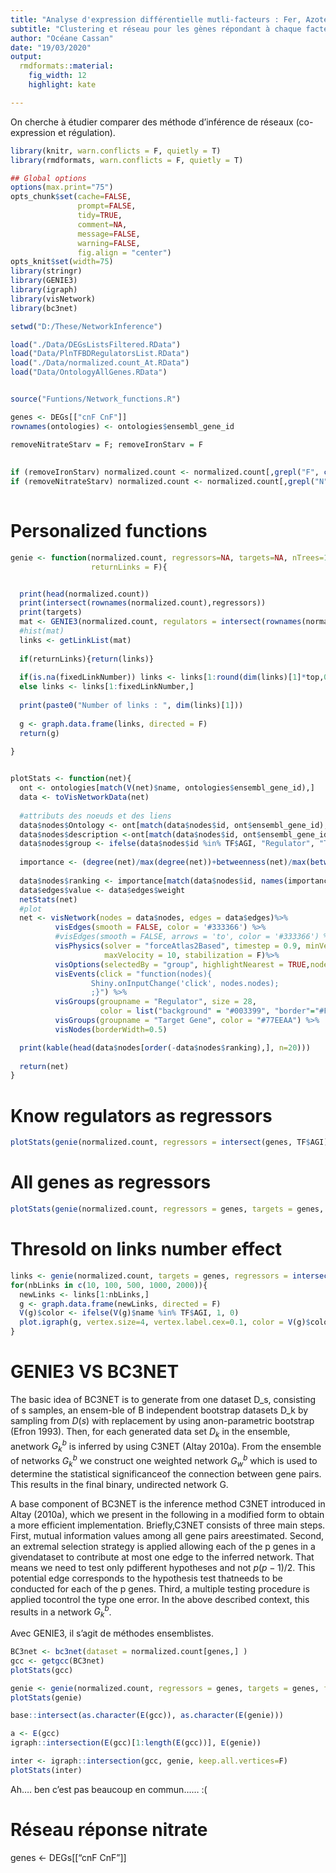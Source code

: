 ---
title: "Analyse d'expression différentielle mutli-facteurs : Fer, Azote et CO2"
subtitle: "Clustering et réseau pour les gènes répondant à chaque facteur"
author: "Océane Cassan"
date: "19/03/2020"
output: 
  rmdformats::material:
    fig_width: 12
    highlight: kate

---

On cherche à étudier comparer des méthode d'inférence de réseaux (co-expression et régulation). 

```{r knitr_init, echo=FALSE, cache=FALSE}
library(knitr, warn.conflicts = F, quietly = T)
library(rmdformats, warn.conflicts = F, quietly = T)

## Global options
options(max.print="75")
opts_chunk$set(cache=FALSE,
               prompt=FALSE,
               tidy=TRUE,
               comment=NA,
               message=FALSE,
               warning=FALSE,
               fig.align = "center")
opts_knit$set(width=75)
library(stringr)
library(GENIE3)
library(igraph)
library(visNetwork)
library(bc3net)

setwd("D:/These/NetworkInference")

load("./Data/DEGsListsFiltered.RData")
load("Data/PlnTFBDRegulatorsList.RData")
load("./Data/normalized.count_At.RData")
load("Data/OntologyAllGenes.RData")


source("Funtions/Network_functions.R")

genes <- DEGs[["cnF CnF"]]
rownames(ontologies) <- ontologies$ensembl_gene_id

removeNitrateStarv = F; removeIronStarv = F
 
 
if (removeIronStarv) normalized.count <- normalized.count[,grepl("F", colnames(normalized.count))]
if (removeNitrateStarv) normalized.count <- normalized.count[,grepl("N", colnames(normalized.count))]
  
```


# Personalized functions


```{r}
genie <- function(normalized.count, regressors=NA, targets=NA, nTrees=1000, nCores=5, top = 0.05, fixedLinkNumber = NA,
                  returnLinks = F){


  print(head(normalized.count))
  print(intersect(rownames(normalized.count),regressors))
  print(targets)
  mat <- GENIE3(normalized.count, regulators = intersect(rownames(normalized.count),regressors), targets = targets, treeMethod = "RF", K = "sqrt", nTrees = nTrees, nCores = nCores,verbose = T)
  #hist(mat)
  links <- getLinkList(mat)
  
  if(returnLinks){return(links)}
  
  if(is.na(fixedLinkNumber)) links <- links[1:round(dim(links)[1]*top,0),]
  else links <- links[1:fixedLinkNumber,]
  
  print(paste0("Number of links : ", dim(links)[1]))
  
  g <- graph.data.frame(links, directed = F)
  return(g)
  
}


plotStats <- function(net){
  ont <- ontologies[match(V(net)$name, ontologies$ensembl_gene_id),]
  data <- toVisNetworkData(net)
  
  #attributs des noeuds et des liens
  data$nodes$Ontology <- ont[match(data$nodes$id, ont$ensembl_gene_id),]$external_gene_name
  data$nodes$description <-ont[match(data$nodes$id, ont$ensembl_gene_id),]$description
  data$nodes$group <- ifelse(data$nodes$id %in% TF$AGI, "Regulator", "Target Gene")
  
  importance <- (degree(net)/max(degree(net))+betweenness(net)/max(betweenness(net)))*0.5
  
  data$nodes$ranking <- importance[match(data$nodes$id, names(importance))]
  data$edges$value <- data$edges$weight
  netStats(net)
  #plot
  net <- visNetwork(nodes = data$nodes, edges = data$edges)%>% 
          visEdges(smooth = FALSE, color = '#333366') %>% 
          #visEdges(smooth = FALSE, arrows = 'to', color = '#333366') %>% 
          visPhysics(solver = "forceAtlas2Based", timestep = 0.9, minVelocity=10, 
                     maxVelocity = 10, stabilization = F)%>%
          visOptions(selectedBy = "group", highlightNearest = TRUE,nodesIdSelection  = TRUE, collapse = TRUE)%>% 
          visEvents(click = "function(nodes){
                  Shiny.onInputChange('click', nodes.nodes);
                  ;}") %>% 
          visGroups(groupname = "Regulator", size = 28,
                    color = list("background" = "#003399", "border"="#FFFFCC"), shape = "square") %>% 
          visGroups(groupname = "Target Gene", color = "#77EEAA") %>% 
          visNodes(borderWidth=0.5) 

  print(kable(head(data$nodes[order(-data$nodes$ranking),], n=20)))
  
  return(net)
}
```


# Know regulators as regressors

```{r}

plotStats(genie(normalized.count, regressors = intersect(genes, TF$AGI), targets = genes, fixedLinkNumber = 600))

```


# All genes as regressors

```{r}

plotStats(genie(normalized.count, regressors = genes, targets = genes, fixedLinkNumber = 600))

```


# Thresold on links number effect


```{r}

links <- genie(normalized.count, targets = genes, regressors = intersect(genes, TF$AGI), returnLinks = T)
for(nbLinks in c(10, 100, 500, 1000, 2000)){
  newLinks <- links[1:nbLinks,]
  g <- graph.data.frame(newLinks, directed = F)
  V(g)$color <- ifelse(V(g)$name %in% TF$AGI, 1, 0)
  plot.igraph(g, vertex.size=4, vertex.label.cex=0.1, color = V(g)$color, main = paste0(nbLinks, " links"))
}
```


# GENIE3 VS BC3NET

The basic idea of BC3NET is to generate from one dataset D_s, consisting of s samples, an ensem-ble of B independent bootstrap datasets D_k by sampling from $D(s)$ with replacement by using anon-parametric bootstrap (Efron 1993).  Then, for each generated data set $D_k$ in the ensemble, anetwork $G^b_k$ is inferred by using C3NET (Altay 2010a). From the ensemble of networks $G^b_k$ we construct one weighted network $G^b_w$ which is used to determine the statistical significanceof the connection between gene pairs. This results in the final binary, undirected network G.

A base component of BC3NET is the inference method C3NET introduced in Altay (2010a), which we present in the following in a modified form to obtain a more efficient implementation.  Briefly,C3NET consists of three main steps.   First,  mutual information values among all gene pairs areestimated. Second, an extremal selection strategy is applied allowing each of the p genes in a givendataset to contribute at most one edge to the inferred network.  That means we need to test only pdifferent hypotheses and not $p(p-1)/2$.  This potential edge corresponds to the hypothesis test thatneeds to be conducted for each of the p genes.  Third, a multiple testing procedure is applied tocontrol the type one error. In the above described context, this results in a network $G^b_k$.


Avec GENIE3, il s'agit de méthodes ensemblistes.

```{r}

BC3net <- bc3net(dataset = normalized.count[genes,] )
gcc <- getgcc(BC3net)
plotStats(gcc)

genie <- genie(normalized.count, regressors = genes, targets = genes, fixedLinkNumber = length(E(gcc)))
plotStats(genie)

base::intersect(as.character(E(gcc)), as.character(E(genie)))

a <- E(gcc)
igraph::intersection(E(gcc)[1:length(E(gcc))], E(genie))

inter <- igraph::intersection(gcc, genie, keep.all.vertices=F)
plotStats(inter)

```

Ah.... ben c'est pas beaucoup en commun...... :(

# Réseau réponse nitrate


genes <- DEGs[["cnF CnF"]]

